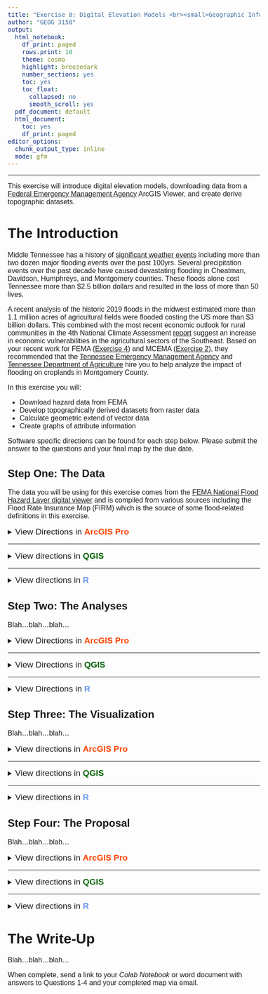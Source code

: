 ```yaml
---
title: "Exercise 8: Digital Elevation Models <br><small>Geographic Information Systems 1 Lab</small></br>"
author: "GEOG 3150"
output:
  html_notebook:
    df_print: paged
    rows.print: 10
    theme: cosmo
    highlight: breezedark
    number_sections: yes
    toc: yes
    toc_float:
      collapsed: no
      smooth_scroll: yes
  pdf_document: default
  html_document:
    toc: yes
    df_print: paged
editor_options:
  chunk_output_type: inline
  mode: gfm
---
```


```{=html}
<style type="text/css">

h1.title {
  font-size: 40px;
  font-family: "Times New Roman", Times, serif;
  color: DarkBlue;
  text-align: center;
}

h4.author { /* Header 4 - and the author and data headers use this too  */
  font-size: 20px;
  font-family: "Times New Roman", Times, serif;
  color: DarkBlue;
  text-align: center;
}

body {
  font-family: Helvetica;
  font-size: 12pt;
}

.zoom {
  transform-origin: 40% 50% 0;
  transition: transform .2s;
  margin: 0 auto;
}
.zoom img{
	width:auto;
	height:auto;	
}
.zoom:hover {
  transform: scale(2);
}

th, td {padding: 5px;}

</style>

```
<hr></hr>

This exercise will introduce digital elevation models, downloading data from a [Federal Emergency Management Agency](https://www.fema.gov/) ArcGIS Viewer, and create derive topographic datasets.

# The Introduction

Middle Tennessee has a history of [significant weather events](https://www.weather.gov/ohx/calendar) including more than two dozen major flooding events over the past 100yrs. Several precipitation events over the past decade have caused devastating flooding in Cheatman, Davidson, Humphreys, and Montgomery counties. These floods alone cost Tennessee more than $2.5 billion dollars and resulted in the loss of more than 50 lives. 

A recent analysis of the historic 2019 floods in the midwest estimated more than 1.1 million acres of agricultural fields were flooded costing the US more than $3 billion dollars. This combined with the most recent economic outlook for rural communities in the 4th National Climate Assessment [report](https://nca2018.globalchange.gov/chapter/19#key-message-4) suggest an increase in economic vulnerabilities in the agricultural sectors of the Southeast. Based on your recent work for FEMA ([Exercise 4](https://chrismgentry.github.io/GIS1-Exercise-4/)) and MCEMA ([Exercise 2](https://chrismgentry.github.io/GIS1-Exercise-2/)), they recommended that the [Tennessee Emergency Management Agency](https://www.tn.gov/tema.html) and [Tennessee Department of Agriculture](https://www.tn.gov/agriculture.html) hire you to help analyze the impact of flooding on croplands in Montgomery County.

In this exercise you will:

-   Download hazard data from FEMA
-   Develop topographically derived datasets from raster data
-   Calculate geometric extend of vector data
-   Create graphs of attribute information

Software specific directions can be found for each step below. Please submit the answer to the questions and your final map by the due date.

## Step One: The Data

The data you will be using for this exercise comes from the [FEMA National Flood Hazard Layer digital viewer](https://hazards-fema.maps.arcgis.com/apps/webappviewer/index.html?id=8b0adb51996444d4879338b5529aa9cd) and is compiled from various sources including the Flood Rate Insurance Map (FIRM) which is the source of some flood-related definitions in this exercise.

<details>
<summary><big>View Directions in <b> [ArcGIS Pro]{style="color:#ff4500"} </b></big></summary>

To begin, open a new browser window/tab and go to the [FEMA NFHL digital viewer](https://hazards-fema.maps.arcgis.com/apps/webappviewer/index.html?id=8b0adb51996444d4879338b5529aa9cd). On the welcome page you will be greeted with a warning window. Click OK and then zoom into campus.

<p align="center"><div class="zoom"><img src= "Images/fema-nfhl-homepage.png" alt="NFHL Homepage" style="width:100%"></div></p>

When you are able to see campus at the same zoom level as in the image below, click on the image and you will see a pop-up box with options to download the information

<p align="center"><div class="zoom"><img src= "Images/fema-nfhl-download.png" alt="NFHL Download" style="width:100%"></div></p>

Click on the <b><u>Download</u> county GIS data</b> link and save the file in your project folder for this exercise. Unzip the compressed folder and view the information within the _Catalog Pane_. You should now see a number of possible shapefiles in the unzipped folder. The one you need to add to your map is **S_FLD_HAZ_AR.shp**.

<p align="center"><img src= "Images/arcgis-flood-hazard-data.jpg" alt="Hazard Data in Catalog Pane" style="width:70%"></p>

Examining the attribute table for the dataset you will see a number of different variables; some of them without data or with a value of -9999 which is used by a number of different data formats to mean no data. The two variables you will use for this exercise is the **FLD_ZONE** and **ZONE_SUBTY**. Notice that the FLD_ZONE field is populated with "X", "A", and "AE" values while the ZONE_SUBTY has three values "0.2 PCT Annual Chance Flood Hazard", "Area of Minimal Flood Hazard", and "Floodway". The following is a brief description of each:

- **A**: a high-risk flood zone that has a one percent chance of flooding each year. Over the course of a 30-year mortgage, the likelihood of a flood is 26 percent. There are no detailed analyses of areas in Flood Zone A, so there are no depths or base flood elevations in this zone.
- **AE**: a high-risk flood zone that present a one percent annual chance of flooding and a 26% chance over the life of a 30-year mortgage. These regions are clearly defined in Flood Insurance Rate Maps and are paired with detailed information about base flood elevations.
- **X**: area determined to be outside the 500-year flood and protected by levee from 100- year flood.
- **0.2 PCT Annual Chance Flood Hazard**: area with a moderate chance of flood equal to 0.2 percent annually. 
- **Area of Minimal Flood Hazard**: area determined to be outside the 500-year flood and protected by levee from 100- year flood.
- **Floodway**: the channel of a river or other watercourse and the adjacent land areas that must be reserved in order to discharge the base flood without cumulatively increasing the water surface elevation more than a designated height.

For this analysis you will focus on A, AE, and 0.2 PCT Annual Chance Flood Hazard zones. While there are a number of ways to subset the data, in this exercise you will simply right-click on the dataset and select _Data > Export Features_. In the resulting window select the flood hazard data as the Input Feature, use the browse button to select the output location in your project folder, and give the \*.shp file a new name. Next, click the new expression button and use the following SQL:

`Where FLD_ZONE is equal to A`

Then click Add Clause...

`Or Where FLD_ZONE is equal to AE`

Then click Add Clause...

`Or Where ZONE_SUBTY is equal to 0.2 PCT Annual Chance Flood Hazard`

And finally click OK. This will create a new dataset that include only the selected variables.

<p align="center"><div class="zoom"><img src= "Images/arcgis-flood-zone-expression.png" alt="Selecting only the flood zone information from above" style="width:100%"></div></p>

<big><b>add crops and dem</b></big>

<big><b>Question No. 1</b></big>
<blockquote>
_Insert Text Here_
</blockquote>

</details>
<hr></hr>

<details>
<summary><big>View directions in <b> [QGIS]{style="color: #006400"} </b></big></summary>

Blah...blah...blah...

<big><b>Question No. 1</b></big>
<blockquote>
_Insert Text Here_
</blockquote>

</details>
<hr></hr>

<details><summary><big>View directions in <b> [R]{style="color: #6495ED"} </b></span></big></summary>
Before you begin, you will need to open the [Ex2 Colab Notebook](https://github.com/chrismgentry/GIS1-Exercise-8/blob/main/GIS1_EX8.ipynb) and insert **tocolab** after _github_ in the URL to open in the _Colab Environment_. As you have seen before, R requires various packages to complete certain analyses. In this exercise you will be using **tidyverse, OpenStreetMaps, ggfortify, maptools, and rgeos**. To install and load the packages we will use the following script:

Blah...blah...blah...

<big><b>Question No. 1</b></big>
<blockquote>
_Insert Text Here_
</blockquote>

</details>

## Step Two: The Analyses

Blah...blah...blah...

<details>
<summary><big>View Directions in <b> [ArcGIS Pro]{style="color:#ff4500"} </b></big></summary>

Blah...blah...blah...

<big><b>Question No. 2</b></big>
<blockquote>
_Insert Text Here_
</blockquote>

</details>
<hr></hr>

<details>
<summary><big>View Directions in <b> [QGIS]{style="color:#006400"} </b></big></summary>

Blah...blah...blah...

<big><b>Question No. 2</b></big>
<blockquote>
_Insert Text Here_
</blockquote>

</details>
<hr></hr>

<details>
<summary><big>View Directions in <b> [R]{style="color:#6495ED"} </b></big></summary>

Blah...blah...blah...

<big><b>Question No. 2</b></big>
<blockquote>
_Insert Text Here_
</blockquote>

</details>

## Step Three: The Visualization

Blah...blah...blah...

<details><summary><big>View directions in <b> [ArcGIS Pro]{style="color:#ff4500"} </b></span></big></summary>

Blah...blah...blah...

<big><b>Question No. 3</b></big>
<blockquote>
_Insert Text Here_
</blockquote>

</details>
<hr></hr>

<details><summary><big>View directions in <b> [QGIS]{style="color:#006400"} </b></span></big></summary>

Blah...blah...blah...

<big><b>Question No. 3</b></big>
<blockquote>
_Insert Text Here_
</blockquote>

</details>
<hr></hr>

<details><summary><big>View directions in <b> [R]{style="color:#6495ED"} </b></span></big></summary>

Blah...blah...blah...

<big><b>Question No. 3</b></big>
<blockquote>
_Insert Text Here_
</blockquote>

</details>

## Step Four: The Proposal

Blah...blah...blah...

<details><summary><big>View directions in <b> [ArcGIS Pro]{style="color:#ff4500"} </b></span></big></summary>

Blah...blah...blah...

<big><b>Question No. 4</b></big>
<blockquote>
_Insert Text Here_
</blockquote>

</details>
<hr></hr>

<details><summary><big>View directions in <b> [QGIS]{style="color:#006400"} </b></span></big></summary>

Blah...blah...blah...

<big><b>Question No. 4</b></big>
<blockquote>
_Insert Text Here_
</blockquote>

</details>
<hr></hr>

<details><summary><big>View directions in <b> [R]{style="color:#6495ED"} </b></span></big></summary>

Blah...blah...blah...

<big><b>Question No. 4</b></big>
<blockquote>
_Insert Text Here_
</blockquote>

</details>

# The Write-Up

Blah...blah...blah...

When complete, send a link to your _Colab Notebook_ or word document with answers to Questions 1-4 and your completed map via email.